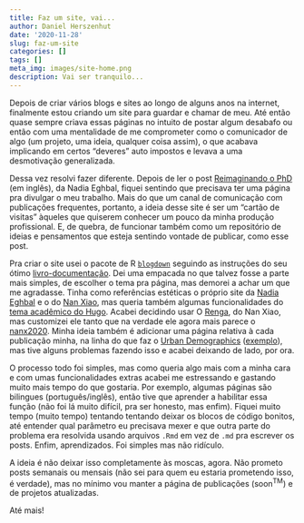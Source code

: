 ```yaml
---
title: Faz um site, vai...
author: Daniel Herszenhut
date: '2020-11-28'
slug: faz-um-site
categories: []
tags: []
meta_img: images/site-home.png
description: Vai ser tranquilo...
---
```


Depois de criar vários blogs e sites ao longo de alguns anos na internet, finalmente estou criando um site para guardar e chamar de meu. Até então quase sempre criava essas páginas no intuito de postar algum desabafo ou então com uma mentalidade de me comprometer como o comunicador de algo (um projeto, uma ideia, qualquer coisa assim), o que acabava implicando em certos "deveres" auto impostos e levava a uma desmotivação generalizada.

Dessa vez resolvi fazer diferente. Depois de ler o post [Reimaginando o PhD](https://nadiaeghbal.com/phd) (em inglês), da Nadia Eghbal, fiquei sentindo que precisava ter uma página pra divulgar o meu trabalho. Mais do que um canal de comunicação com publicações frequentes, portanto, a ideia desse site é ser um "cartão de visitas" àqueles que quiserem conhecer um pouco da minha produção profissional. E, de quebra, de funcionar também como um repositório de ideias e pensamentos que esteja sentindo vontade de publicar, como esse post.

Pra criar o site usei o pacote de R [`blogdown`](https://github.com/rstudio/blogdown/) seguindo as instruções do seu ótimo [livro-documentação](https://bookdown.org/yihui/blogdown/). Dei uma empacada no que talvez fosse a parte mais simples, de escolher o tema pra página, mas demorei a achar um que me agradasse. Tinha como referências estéticas o próprio site da [Nadia Eghbal](https://nadiaeghbal.com) e o do [Nan Xiao](https://nanx.me/), mas queria também algumas funcionalidades do [tema acadêmico do Hugo](https://themes.gohugo.io/academic/). Acabei decidindo usar O [Renga](https://github.com/nanxstats/hugo-renga), do Nan Xiao, mas customizei ele tanto que na verdade ele agora mais parece o [nanx2020](https://github.com/nanxstats/hugo-nanx2020/). Minha ideia também é adicionar uma página relativa à cada publicação minha, na linha do que faz o [Urban Demographics](https://www.urbandemographics.org) ([exemplo](https://www.urbandemographics.org/publication/2020_naturehb_covid19/)), mas tive alguns problemas fazendo isso e acabei deixando de lado, por ora.

O processo todo foi simples, mas como queria algo mais com a minha cara e com umas funcionalidades extras acabei me estressando e gastando muito mais tempo do que gostaria. Por exemplo, algumas páginas são bilingues (português/inglês), então tive que aprender a habilitar essa função (não foi lá muito difícil, pra ser honesto, mas enfim). Fiquei muito tempo (muito tempo) tentando tentando deixar os blocos de código bonitos, até entender qual parâmetro eu precisava mexer e que outra parte do problema era resolvida usando arquivos `.Rmd` em vez de `.md` pra escrever os posts. Enfim, aprendizados. Foi simples mas não ridículo.

A ideia é não deixar isso completamente às moscas, agora. Não prometo posts semanais ou mensais (não sei para quem eu estaria prometendo isso, é verdade), mas no mínimo vou manter a página de publicações (soon^TM^) e de projetos atualizadas.

Até mais!
